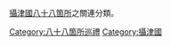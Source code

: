 {{Commonscat|Settsukoku Pilgrimage}}

[[攝津國八十八箇所|攝津國八十八箇所]]之關連分類。

[[Category:八十八箇所巡禮|Category:八十八箇所巡禮]]
[[Category:攝津國|Category:攝津國]]